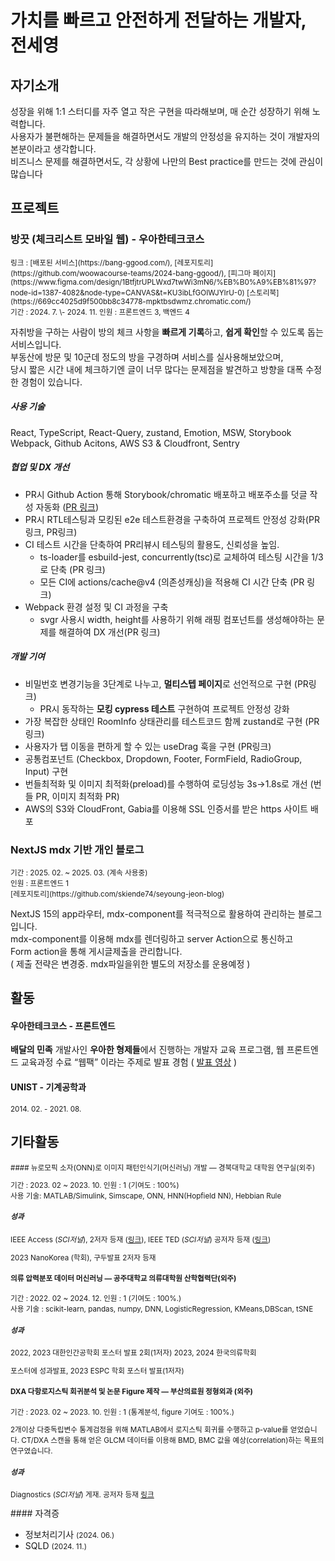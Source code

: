 # 가치를 빠르고 안전하게 전달하는 개발자, 전세영

## 자기소개

성장을 위해 1:1 스터디를 자주 열고 작은 구현을 따라해보며, 매 순간 성장하기 위해 노력합니다. \
사용자가 불편해하는 문제들을 해결하면서도 개발의 안정성을 유지하는 것이 개발자의 본분이라고 생각합니다. \
비즈니스 문제를 해결하면서도, 각 상황에 나만의 Best practice를 만드는 것에 관심이 많습니다

## 프로젝트

### 방끗 (체크리스트 모바일 웹) - <strong>우아한테크코스</strong>

<small>
  링크 : [배포된 서비스](https://bang-ggood.com/),
  [레포지토리](https://github.com/woowacourse-teams/2024-bang-ggood/), [피그마
  페이지](https://www.figma.com/design/1BtfjtrUPLWxd7twWi3mN6/%EB%B0%A9%EB%81%97?node-id=1387-4082&node-type=CANVAS&t=KU3ibLfGOIWJYIrU-0)
  [스토리북](https://669cc4025d9f500bb8c34778-mpktbsdwmz.chromatic.com/)
  <br /> 기간 : 2024. 7. \- 2024. 11. 인원 : 프론트엔드 3, 백엔드 4
</small>

자취방을 구하는 사람이 방의 체크 사항을 **빠르게 기록**하고, **쉽게 확인**할 수 있도록 돕는 서비스입니다. \
부동산에 방문 및 10군데 정도의 방을 구경하며 서비스를 실사용해보았으며, \
당시 짧은 시간 내에 체크하기엔 글이 너무 많다는 문제점을 발견하고 방향을 대폭 수정한 경험이 있습니다.

##### 사용 기술

React, TypeScript, React-Query, zustand, Emotion, MSW, Storybook \
Webpack, Github Acitons, AWS S3 & Cloudfront, Sentry

##### 협업 및 DX 개선

- PR시 Github Action 통해 Storybook/chromatic 배포하고 배포주소를 덧글 작성 자동화 ([PR 링크]())
- PR시 RTL테스팅과 모킹된 e2e 테스트환경을 구축하여 프로젝트 안정성 강화(PR링크, PR링크)
- CI 테스트 시간을 단축하여 PR리뷰시 테스팅의 활용도, 신뢰성을 높임.
  - ts-loader를 esbuild-jest, concurrently(tsc)로 교체하여 테스팅 시간을 1/3로 단축 (PR 링크)
  - 모든 CI에 actions/cache@v4 (의존성캐싱)을 적용해 CI 시간 단축 (PR 링크)
- Webpack 환경 설정 및 CI 과정을 구축
  - svgr 사용시 width, height를 사용하기 위해 래핑 컴포넌트를 생성해야하는 문제를 해결하여 DX 개선(PR 링크)

##### 개발 기여

- 비밀번호 변경기능을 3단계로 나누고, **멀티스텝 페이지**로 선언적으로 구현 (PR링크)
  - PR시 동작하는 **모킹 cypress 테스트** 구현하여 프로젝트 안정성 강화
- 가장 복잡한 상태인 RoomInfo 상태관리를 테스트코드 함께 zustand로 구현 (PR 링크)
- 사용자가 탭 이동을 편하게 할 수 있는 useDrag 훅을 구현 (PR링크)
- 공통컴포넌트 (Checkbox, Dropdown, Footer, FormField, RadioGroup, Input) 구현
- 번들최적화 및 이미지 최적화(preload)를 수행하여 로딩성능 3s->1.8s로 개선 (번들 PR, 이미지 최적화 PR)
- AWS의 S3와 CloudFront, Gabia를 이용해 SSL 인증서를 받은 https 사이트 배포

### NextJS mdx 기반 개인 블로그

<small>
  기간 : 2025. 02. ~ 2025. 03. (계속 사용중) <br />
  인원 : 프론트엔드 1 <br />
  [레포지토리](https://github.com/skiende74/seyoung-jeon-blog)
</small>

NextJS 15의 app라우터, mdx-component를 적극적으로 활용하여 관리하는 블로그입니다. \
mdx-component를 이용해 mdx를 렌더링하고 server Action으로 통신하고 \
Form action을 통해 게시글제출을 관리합니다. \
( 제출 전략은 변경중. mdx파일을위한 별도의 저장소를 운용예정 )

## 활동

#### 우아한테크코스 - 프론트엔드

**배달의 민족** 개발사인 **우아한 형제들**에서 진행하는 개발자 교육 프로그램, 웹 프론트엔드 교육과정 수료
“웹팩” 이라는 주제로 발표 경험 ( [발표 영상](https://www.youtube.com/watch?v=-m9xGyePEug) )

#### UNIST - 기계공학과

<small>2014. 02. - 2021. 08.</small>

## 기타활동

<small>
#### 뉴로모픽 소자(ONN)로 이미지 패턴인식기(머신러닝) 개발 — 경북대학교 대학원 연구실(외주)

기간 : 2023. 02 ~ 2023. 10. 인원 : 1 (기여도 : 100%) <br />
사용 기술: MATLAB/Simulink, Simscape, ONN, HNN(Hopfield NN), Hebbian Rule

##### 성과

IEEE Access (_SCI저널_), 2저자 등재
([링크](https://doi.org/10.1109/ACCESS.2023.3301562)), IEEE TED (_SCI저널_)
공저자 등재 ([링크](https://doi.org/10.1109/TED.2023.3321018))

2023 NanoKorea (학회), 구두발표 2저자 등재

#### 의류 압력분포 데이터 머신러닝 — 공주대학교 의류대학원 산학협력단(외주)

기간 : 2022. 02 ~ 2024. 12. 인원 : 1 (기여도 : 100%.) <br />
사용 기술 : scikit-learn, pandas, numpy, DNN, LogisticRegression,
KMeans,DBScan, tSNE

##### 성과

2022, 2023 대한인간공학회 포스터 발표 2회(1저자) 2023, 2024 한국의류학회

포스터에 성과발표, 2023 ESPC 학회 포스터 발표(1저자)

#### DXA 다항로지스틱 회귀분석 및 논문 Figure 제작 — 부산의료원 정형외과 (외주)

기간 : 2023. 02 ~ 2023. 10. 인원 : 1 (통계분석, figure 기여도 : 100%.)

2개이상 다중독립변수 통계검정을 위해 MATLAB에서 로지스틱 회귀를 수행하고
p-value를 얻었습니다. CT/DXA 스캔을 통해 얻은 GLCM 데이터를 이용해 BMD, BMC
값을 예상(correlation)하는 목표의 연구였습니다.

##### 성과

Diagnostics (_SCI저널_) 게재. 공저자 등재
[링크](https://doi.org/10.3390/diagnostics13223466)

</small>
#### 자격증

- 정보처리기사 <small>(2024. 06.)</small>
- SQLD <small>(2024. 11.)</small>
